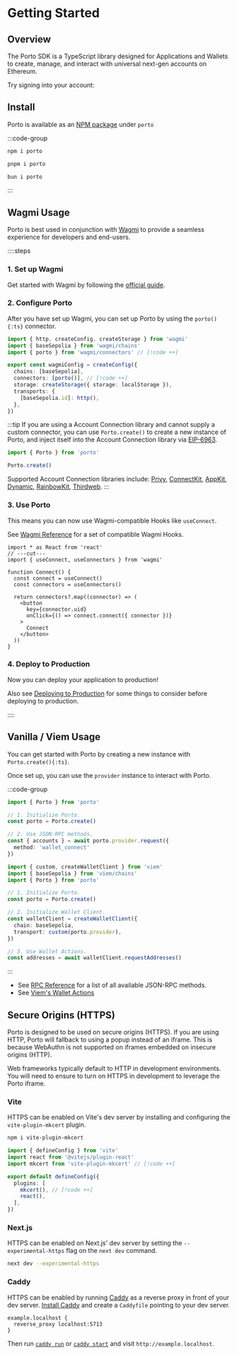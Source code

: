 
# Getting Started

## Overview

The Porto SDK is a TypeScript library designed for Applications and Wallets to create, manage, and
interact with universal next-gen accounts on Ethereum.

Try signing into your account:

<Connect />

## Install

Porto is available as an [NPM package](https://www.npmjs.com/package/porto) under `porto`

:::code-group

```bash [npm]
npm i porto
```

```bash [pnpm]
pnpm i porto
```

```bash [bun]
bun i porto
```

:::

## Wagmi Usage

Porto is best used in conjunction with [Wagmi](https://wagmi.sh/) to provide a seamless experience for developers and end-users.

::::steps

### 1. Set up Wagmi

Get started with Wagmi by following the [official guide](https://wagmi.sh/react/getting-started).

### 2. Configure Porto

After you have set up Wagmi, you can set up Porto by using the `porto(){:ts}` connector.

```ts [wagmi.ts] twoslash
import { http, createConfig, createStorage } from 'wagmi'
import { baseSepolia } from 'wagmi/chains'
import { porto } from 'wagmi/connectors' // [!code ++]

export const wagmiConfig = createConfig({
  chains: [baseSepolia],
  connectors: [porto()], // [!code ++]
  storage: createStorage({ storage: localStorage }),
  transports: {
    [baseSepolia.id]: http(),
  },
})
```

:::tip
If you are using a Account Connection library and cannot supply a custom connector,
you can use `Porto.create()` to create a new instance of Porto, and inject itself
into the Account Connection library via [EIP-6963](https://eips.ethereum.org/EIPS/eip-6963).

```ts
import { Porto } from 'porto'

Porto.create()
```

Supported Account Connection libraries include: [Privy](https://privy.io), [ConnectKit](https://docs.family.co/connectkit), [AppKit](https://reown.com/appkit), [Dynamic](https://dynamic.xyz), [RainbowKit](https://rainbowkit.com), [Thirdweb](https://thirdweb.com).
:::

### 3. Use Porto

This means you can now use Wagmi-compatible Hooks like `useConnect`.

See [Wagmi Reference](/sdk/wagmi) for a set of compatible Wagmi Hooks.

```tsx twoslash
import * as React from 'react'
// ---cut---
import { useConnect, useConnectors } from 'wagmi'

function Connect() {
  const connect = useConnect()
  const connectors = useConnectors()

  return connectors?.map((connector) => (
    <button
      key={connector.uid}
      onClick={() => connect.connect({ connector })}
    >
      Connect
    </button>
  ))
}
```

### 4. Deploy to Production

Now you can deploy your application to production!

Also see [Deploying to Production](/sdk/production) for some things to consider before deploying to production.

::::

## Vanilla / Viem Usage

You can get started with Porto by creating a new instance with `Porto.create(){:ts}`.

Once set up, you can use the `provider` instance to interact with Porto.

:::code-group

```ts twoslash [Vanilla]
import { Porto } from 'porto'

// 1. Initialize Porto.
const porto = Porto.create()

// 2. Use JSON-RPC methods.
const { accounts } = await porto.provider.request({ 
  method: 'wallet_connect'
})
```

```ts twoslash [Viem]
import { custom, createWalletClient } from 'viem'
import { baseSepolia } from 'viem/chains'
import { Porto } from 'porto'

// 1. Initialize Porto.
const porto = Porto.create()

// 2. Initialize Wallet Client.
const walletClient = createWalletClient({
  chain: baseSepolia,
  transport: custom(porto.provider),
})

// 3. Use Wallet Actions.
const addresses = await walletClient.requestAddresses()
```

:::

- See [RPC Reference](/sdk/rpc) for a list of all available JSON-RPC methods.
- See [Viem's Wallet Actions](https://viem.sh/docs/actions/wallet/introduction)

## Secure Origins (HTTPS)

Porto is designed to be used on secure origins (HTTPS). If you are using HTTP,
Porto will fallback to using a popup instead of an iframe. This is because
WebAuthn is not supported on iframes embedded on insecure origins (HTTP).

Web frameworks typically default to HTTP in development environments. You
will need to ensure to turn on HTTPS in development to leverage the Porto iframe.

### Vite

HTTPS can be enabled on Vite's dev server by installing and configuring the `vite-plugin-mkcert` plugin.

```bash
npm i vite-plugin-mkcert
```

```ts [vite.config.ts]
import { defineConfig } from 'vite'
import react from '@vitejs/plugin-react'
import mkcert from 'vite-plugin-mkcert' // [!code ++]

export default defineConfig({
  plugins: [
    mkcert(), // [!code ++]
    react(),
  ],
})
```

### Next.js

HTTPS can be enabled on Next.js' dev server by setting the `--experimental-https` flag on the `next dev` command.

```bash
next dev --experimental-https
```

### Caddy

HTTPS can be enabled by running [Caddy](https://caddyserver.com) as a reverse proxy in front of your dev server. [Install Caddy](https://caddyserver.com/docs/install) and create a `Caddyfile` pointing to your dev server.

```text
example.localhost {
  reverse_proxy localhost:5713
}
```

Then run [`caddy run`](https://caddyserver.com/docs/command-line#caddy-run) or [`caddy start`](https://caddyserver.com/docs/command-line#caddy-start) and visit `http://example.localhost`.
